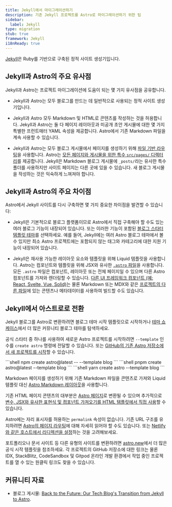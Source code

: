 ```yaml
---
title: Jekyll에서 마이그레이션하기
description: 기존 Jekyll 프로젝트를 Astro로 마이그레이션하기 위한 팁
sidebar:
  label: Jekyll
type: migration
stub: true
framework: Jekyll
i18nReady: true
---
```



[Jekyll](https://jekyllrb.com)은 Ruby를 기반으로 구축된 정적 사이트 생성기입니다.

## Jekyll과 Astro의 주요 유사점

Jekyll과 Astro는 프로젝트 마이그레이션에 도움이 되는 몇 가지 유사점을 공유합니다.

- Jekyll과 Astro는 모두 블로그를 만드는 데 일반적으로 사용되는 정적 사이트 생성기입니다.

- Jekyll과 Astro 모두 Markdown 및 HTML로 콘텐츠를 작성하는 것을 허용합니다. Jekyll과 Astro는 둘 다 페이지 레이아웃과 미공개 초안 게시물에 대한 몇 가지 특별한 프런트매터 YAML 속성을 제공합니다. Astro에서 기존 Markdown 파일을 계속 사용할 수 있습니다.

- Jekyll과 Astro는 모두 블로그 게시물에서 페이지를 생성하기 위해 [파일 기반 라우팅](/ko/guides/routing/)을 사용합니다. Astro는 [모든 페이지와 게시물을 위한 특수 `src/pages/` 디렉터리](/ko/basics/project-structure/#srcpages)를 제공합니다. Jekyll은 Markdown 블로그 게시물에 `_posts/`라는 유사한 특수 폴더를 사용하지만 사이트 페이지는 다른 곳에 있을 수 있습니다. 새 블로그 게시물을 작성하는 것은 익숙하게 느껴져야 합니다.

## Jekyll과 Astro의 주요 차이점

Astro에서 Jekyll 사이트를 다시 구축하면 몇 가지 중요한 차이점을 발견할 수 있습니다:

- Jekyll은 기본적으로 블로그 플랫폼이므로 Astro에서 직접 구축해야 할 수도 있는 여러 블로그 기능이 내장되어 있습니다. 또는 이러한 기능이 포함된 [블로그 스타터 템플릿 테마](https://astro.build/themes?search=&categories%5B%5D=blog)를 선택하세요. 예를 들어, Jekyll에는 여러 Astro 블로그 테마에서 볼 수 있지만 최소 Astro 프로젝트에는 포함되지 않는 태그와 카테고리에 대한 지원 기능이 내장되어 있습니다.

- Jekyll은 재사용 가능한 레이아웃 요소와 템플릿을 위해 Liquid 템플릿을 사용합니다. Astro는 컴포넌트와 템플릿을 위해 JSX와 유사한 [`.astro` 파일](/ko/basics/astro-components/)을 사용합니다. 모든 `.astro` 파일은 컴포넌트, 레이아웃 또는 전체 페이지일 수 있으며 다른 Astro 컴포넌트를 가져와 렌더링할 수 있습니다. [다른 UI 프레임워크 컴포넌트 (예: React, Svelte, Vue, Solid)](/ko/guides/framework-components/)는 물론 Markdown 또는 MDX와 같은 [프로젝트의 다른 파일](/ko/guides/imports/)에 있는 콘텐츠나 메타데이터를 사용하여 빌드할 수도 있습니다.

## Jekyll에서 아스트로로 전환

Jekyll 블로그를 Astro로 변환하려면 블로그 테마 시작 템플릿으로 시작하거나 [테마 쇼케이스](https://astro.build/themes/)에서 더 많은 커뮤니티 블로그 테마를 탐색하세요.

공식 스타터 중 하나를 사용하여 새로운 Astro 프로젝트를 시작하려면 `--template` 인수를 `create astro` 명령에 전달할 수 있습니다. 또는 [GitHub의 기존 Astro 저장소에서 새 프로젝트를 시작](/ko/install-and-setup/#cli-마법사로-설치)할 수 있습니다.

  <PackageManagerTabs>
    <Fragment slot="npm">
    ```shell
    npm create astro@latest -- --template blog
    ```
    </Fragment>
    <Fragment slot="pnpm">
    ```shell
    pnpm create astro@latest --template blog
    ```
    </Fragment>
    <Fragment slot="yarn">
    ```shell
    yarn create astro --template blog
    ```
    </Fragment>
  </PackageManagerTabs>

Markdown 페이지를 생성하기 위해 기존 Markdown 파일을 콘텐츠로 가져와 Liquid 템플릿 대신 [Astro Markdown 레이아웃](/ko/basics/layouts/#markdown-레이아웃)을 사용합니다.

기존 HTML 페이지 콘텐츠의 대부분은 [Astro 페이지](/ko/basics/astro-pages/)로 변환될 수 있으며 추가적으로 [변수, JSX와 유사한 표현식 및 컴포넌트 가져오기를 HTML 템플릿에서 직접 사용](/ko/reference/astro-syntax/#jsx와-유사한-표현식)할 수 있습니다.

Astro에는 자리 표시자를 허용하는 `permalink` 속성이 없습니다. 기존 URL 구조를 유지하려면 [Astro의 페이지 라우팅](/ko/guides/routing/)에 대해 자세히 읽어야 할 수도 있습니다. 또는 [Netlify와 같은 호스트에서 리디렉션을 설정](https://docs.netlify.com/routing/redirects/)하는 것을 고려해보세요.

포트폴리오나 문서 사이트 등 다른 유형의 사이트를 변환하려면 [astro.new](https://astro.new)에서 더 많은 공식 시작 템플릿을 참조하세요. 각 프로젝트의 GitHub 저장소에 대한 링크는 물론 IDX, StackBlitz, CodeSandbox 및 Gitpod 온라인 개발 환경에서 작업 중인 프로젝트를 열 수 있는 원클릭 링크도 찾을 수 있습니다.

## 커뮤니티 자료

- 블로그 게시물: [Back to the Future: Our Tech Blog's Transition from Jekyll to Astro](https://alasco.tech/2023/09/06/migating-to-astro/).
